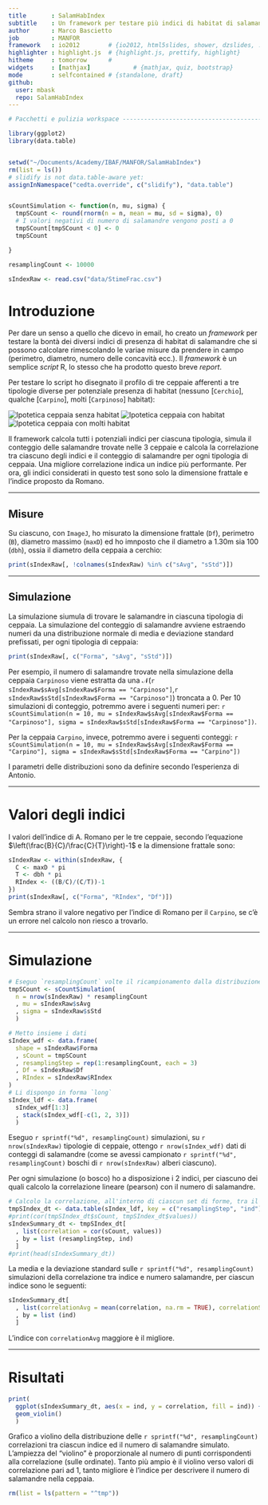 ```yaml
---
title       : SalamHabIndex
subtitle    : Un framework per testare più indici di habitat di salamandre
author      : Marco Bascietto
job         : MANFOR
framework   : io2012        # {io2012, html5slides, shower, dzslides, ...}
highlighter : highlight.js  # {highlight.js, prettify, highlight}
hitheme     : tomorrow      # 
widgets     : [mathjax]            # {mathjax, quiz, bootstrap}
mode        : selfcontained # {standalone, draft}
github:
  user: mbask
  repo: SalamHabIndex
---
```



```r


# Pacchetti e pulizia workspace -------------------------------------------

library(ggplot2)
library(data.table)


setwd("~/Documents/Academy/IBAF/MANFOR/SalamHabIndex")
rm(list = ls())
# slidify is not data.table-aware yet:
assignInNamespace("cedta.override", c("slidify"), "data.table")


sCountSimulation <- function(n, mu, sigma) {
  tmpSCount <- round(rnorm(n = n, mean = mu, sd = sigma), 0)
  # I valori negativi di numero di salamandre vengono posti a 0
  tmpSCount[tmpSCount < 0] <- 0
  tmpSCount

}

resamplingCount <- 10000

sIndexRaw <- read.csv("data/StimeFrac.csv")
```

# Introduzione

Per dare un senso a quello che dicevo in email, ho creato un *framework* per testare la bontà dei diversi indici di presenza di habitat di salamandre che si possono calcolare rimescolando le variae misure da prendere in campo (perimetro, diametro, numero delle concavità ecc.). Il *framework* è un semplice *script* R, lo stesso che ha prodotto questo breve *report*.

Per testare lo script ho disegnato il profilo di tre ceppaie afferenti a tre tipologie diverse per potenziale presenza di habitat (nessuno [`Cerchio`], qualche [`Carpino`], molti [`Carpinoso`] habitat):

![Ipotetica ceppaia senza habitat](data/Cerchio.jpg)
![Ipotetica ceppaia con habitat](data/Carpino.jpg)
![Ipotetica ceppaia con molti habitat](data/Carpinoso.jpg)

Il framework calcola tutti i potenziali indici per ciascuna tipologia, simula il conteggio delle salamandre trovate nelle 3 ceppaie e calcola la correlazione tra ciascuno degli indici e il conteggio di salamandre per ogni tipologia di ceppaia. Una migliore correlazione indica un indice più performante.
Per ora, gli indici considerati in questo test sono solo la dimensione frattale e l'indice proposto da Romano.


---

## Misure

Su ciascuno, con `ImageJ`, ho misurato la dimensione frattale (`Df`), perimetro (`B`), diametro massimo (`maxD`) ed ho imnposto che il diametro a 1.30m sia 100 (`dbh`), ossia il diametro della ceppaia a cerchio:

```r
print(sIndexRaw[, !colnames(sIndexRaw) %in% c("sAvg", "sStd")])
```

---

## Simulazione
La simulazione siumula di trovare le salamandre in ciascuna tipologia di ceppaia. La simulazione del conteggio di salamandre avviene estraendo numeri da una distribuzione normale di media e deviazione standard prefissati, per ogni tipologia di ceppaia:

```r
print(sIndexRaw[, c("Forma", "sAvg", "sStd")])
```

Per esempio, il numero di salamandre trovate nella simulazione della ceppaia `Carpinoso` viene estratta da una $\mathcal{N}($`r sIndexRaw$sAvg[sIndexRaw$Forma == "Carpinoso"]`$,$`r sIndexRaw$sStd[sIndexRaw$Forma == "Carpinoso"]`$)$ troncata a 0. Per 10 simulazioni di conteggio, potremmo avere i seguenti numeri per: `r sCountSimulation(n = 10, mu = sIndexRaw$sAvg[sIndexRaw$Forma == "Carpinoso"], sigma = sIndexRaw$sStd[sIndexRaw$Forma == "Carpinoso"])`.

Per la ceppaia `Carpino`, invece, potremmo avere i seguenti conteggi: `r sCountSimulation(n = 10, mu = sIndexRaw$sAvg[sIndexRaw$Forma == "Carpino"], sigma = sIndexRaw$sStd[sIndexRaw$Forma == "Carpino"])`

I parametri delle distribuzioni sono da definire secondo l'esperienza di Antonio.

---

# Valori degli indici

I valori dell'indice di A. Romano per le tre ceppaie, secondo l'equazione $\left(\frac{B}{C}/\frac{C}{T}\right)-1$ e la dimensione frattale sono:

```r
sIndexRaw <- within(sIndexRaw, {
  C <- maxD * pi
  T <- dbh * pi
  RIndex <- ((B/C)/(C/T))-1
})
print(sIndexRaw[, c("Forma", "RIndex", "Df")])
```

Sembra strano il valore negativo per l'indice di Romano per il `Carpino`, se c'è un errore nel calcolo non riesco a trovarlo.

---

# Simulazione

```r

# Eseguo `resamplingCount` volte il ricampionamento dalla distribuzione N(sAvg, sStd) per ciascuna forma, del numero di salamandre
tmpSCount <- sCountSimulation(
  n = nrow(sIndexRaw) * resamplingCount
  , mu = sIndexRaw$sAvg
  , sigma = sIndexRaw$sStd
  )

# Metto insieme i dati
sIndex_wdf <- data.frame(
  shape = sIndexRaw$Forma
  , sCount = tmpSCount
  , resamplingStep = rep(1:resamplingCount, each = 3)
  , Df = sIndexRaw$Df
  , RIndex = sIndexRaw$RIndex
)
# Li dispongo in forma `long`
sIndex_ldf <- data.frame(
  sIndex_wdf[1:3]
  , stack(sIndex_wdf[-c(1, 2, 3)])
  )
```

Eseguo `r sprintf("%d", resamplingCount)` simulazioni, su `r nrow(sIndexRaw)` tipologie di ceppaie, ottengo `r nrow(sIndex_wdf)` dati di conteggi di salamandre (come se avessi campionato `r sprintf("%d", resamplingCount)` boschi di `r nrow(sIndexRaw)` alberi ciascuno). 

Per ogni simulazione (o bosco) ho a disposizione i 2 indici, per ciascuno dei quali calcolo la correlazione lineare (pearson) con il numero di salamandre.

```r
# Calcolo la correlazione, all'interno di ciascun set di forme, tra il numero di salamandre e ciascuno degli indici calcolati
tmpSIndex_dt <- data.table(sIndex_ldf, key = c("resamplingStep", "ind"))
#print(cor(tmpSIndex_dt$sCount, tmpSIndex_dt$values))
sIndexSummary_dt <- tmpSIndex_dt[
  , list(correlation = cor(sCount, values))
  , by = list (resamplingStep, ind)
  ]
#print(head(sIndexSummary_dt))
```

La media e la deviazione standard sulle `r sprintf("%d", resamplingCount)` simulazioni della correlazione tra indice e numero salamandre, per ciascun indice sono le seguenti:
```r
sIndexSummary_dt[
  , list(correlationAvg = mean(correlation, na.rm = TRUE), correlationStd = sd(correlation, na.rm = TRUE))
  , by = list (ind)
  ]
```

L'indice con `correlationAvg` maggiore è il migliore.

---
# Risultati

```r
print(
  ggplot(sIndexSummary_dt, aes(x = ind, y = correlation, fill = ind)) +
  geom_violin()
  )
```

Grafico a violino della distribuzione delle `r sprintf("%d", resamplingCount)` correlazioni tra ciascun indice ed il numero di salamandre simulato. L'ampiezza del "violino" è proporzionale al numero di punti corrispondenti alla correlazione (sulle ordinate). Tanto più ampio è il violino verso valori di correlazione pari ad 1, tanto migliore è l'indice per descrivere il numero di salamandre nella ceppaia.

```r
rm(list = ls(pattern = "^tmp"))
```